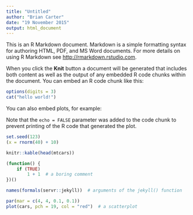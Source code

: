 ```yaml
---
title: "Untitled"
author: "Brian Carter"
date: "19 November 2015"
output: html_document
---
```


This is an R Markdown document. Markdown is a simple formatting syntax for authoring HTML, PDF, and MS Word documents. For more details on using R Markdown see <http://rmarkdown.rstudio.com>.

When you click the **Knit** button a document will be generated that includes both content as well as the output of any embedded R code chunks within the document. You can embed an R code chunk like this:

```r
options(digits = 3)
cat("hello world!")
```

You can also embed plots, for example:



Note that the `echo = FALSE` parameter was added to the code chunk to prevent printing of the R code that generated the plot.

```r
set.seed(123)
(x = rnorm(40) + 10)
```

```r
knitr::kable(head(mtcars))
```

```r
(function() {
    if (TRUE) 
        1 + 1  # a boring comment
})()
```


```r
names(formals(servr::jekyll))  # arguments of the jekyll() function
```


```r
par(mar = c(4, 4, 0.1, 0.1))
plot(cars, pch = 19, col = "red")  # a scatterplot
```